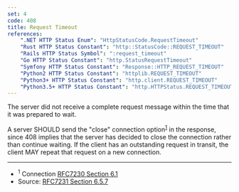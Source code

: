 ```yaml
---
set: 4
code: 408
title: Request Timeout
references:
    ".NET HTTP Status Enum": "HttpStatusCode.RequestTimeout"
    "Rust HTTP Status Constant": "http::StatusCode::REQUEST_TIMEOUT"
    "Rails HTTP Status Symbol": ":request_timeout"
    "Go HTTP Status Constant": "http.StatusRequestTimeout"
    "Symfony HTTP Status Constant": "Response::HTTP_REQUEST_TIMEOUT"
    "Python2 HTTP Status Constant": "httplib.REQUEST_TIMEOUT"
    "Python3+ HTTP Status Constant": "http.client.REQUEST_TIMEOUT"
    "Python3.5+ HTTP Status Constant": "http.HTTPStatus.REQUEST_TIMEOUT"
---
```


<CodeTitle code={code} title={title} />

The server did not receive a complete request message within the time that it was prepared to wait.

A server SHOULD send the "close" connection option<sup>[1](#ref-1)</sup> in the response, since 408 implies that the server has decided to close the connection rather than continue waiting. If the client has an outstanding request in transit, the client MAY repeat that request on a new connection.

---

* <span id="ref-1"><sup>1</sup> Connection [RFC7230 Section 6.1][2]</span>
* Source: [RFC7231 Section 6.5.7][1]

[1]: <https://tools.ietf.org/html/rfc7231#section-6.5.7>
[2]: <https://tools.ietf.org/html/rfc7230#section-6.1>
